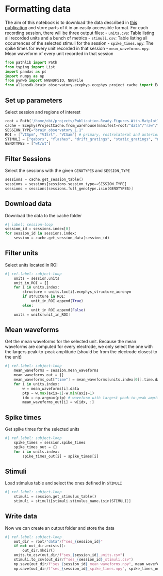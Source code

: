 # Formatting data

The aim of this notebook is to download the data described in [this publication](https://www.nature.com/articles/s41586-020-03171-x) and store parts of it in an easily accessible format.
For each recording session, there will be three output files:
- `units.cvs`: Table listing all recorded units and a bunch of metrics
- `stimuli.csv`: Table listing all occurrences of the selected stimuli for the session
- `spike_times.npy`: The spike times for every unit recorded in that session
- `mean_waveforms.npy`: Mean waveform of every unit recorded in that session


```python
from pathlib import Path
from typing import List
import pandas as pd
import numpy as np
from pynwb import NWBHDF5IO, NWBFile
from allensdk.brain_observatory.ecephys.ecephys_project_cache import EcephysProjectCache
```

## Set up parameters
Select session and regions of interest
```python
root = Path('/home/obi/projects/Publication-Ready-Figures-With-Matplotlib')
cache = EcephysProjectCache.from_warehouse(manifest=root/"data"/"raw"/"manifest.json")
SESSION_TYPE="brain_observatory_1.1"
ROI = ["VISpm", "VISrl", "VISam"] # primary, rostrolateral and anteriormedial visual cortex
STIMULI = ["gabors", "flashes", "drift_gratings", "static_gratings", "natural_scenes"]
GENOTYPES = ["wt/wt"]
```

## Filter Sessions
Select the sessions with the given `GENOTYPES` and `SESSION_TYPE`
```python
sessions = cache.get_session_table()
sessions = sessions[sessions.session_type==SESSION_TYPE]
sessions = sessions[sessions.full_genotype.isin(GENOTYPES)]
```

## Download data
Download the data to the cache folder
```python
#| label: session-loop
session_id = sessions.index[0]
for session_id in sessions.index:
    session = cache.get_session_data(session_id)
```

## Filter units
Select units located in ROI
```python
#| ref.label: subject-loop
    units = session.units
    unit_in_ROI = []
    for i in units.index:
        structure = units.loc[i].ecephys_structure_acronym
        if structure in ROI:
            unit_in_ROI.append(True)
        else:
            unit_in_ROI.append(False)
    units = units[unit_in_ROI]
```

## Mean waveforms
Get the mean waveforms for the selected unit.
Because the mean waveforms are computed for every electrode, we only select the one with the largers peak-to-peak amplitude (should be from the electrode closest to the unit)
```python
#| ref.label: subject-loop
    mean_waveforms = session.mean_waveforms
    mean_waveforms_out = {}
    mean_waveforms_out["time"] = mean_waveforms[units.index[0]].time.data
    for i in units.index:
        w = mean_waveforms[i].data
        ptp = w.max(axis=1)-w.min(axis=1)
        idx = np.argmax(ptp) # waveform with largest peak-to-peak ampitude
        mean_waveforms_out[i] = w[idx, :]
```

## Spike times
Get spike times for the selected units
```python
#| ref.label: subject-loop
    spike_times = session.spike_times
    spike_times_out = {}
    for i in units.index:
        spike_times_out[i] = spike_times[i]
```

## Stimuli
Load stimulus table and select the ones defined in `STIMULI`

```python
#| ref.label: subject-loop
    stimuli = session.get_stimulus_table()
    stimuli = stimuli[stimuli.stimulus_name.isin(STIMULI)]
```

## Write data
Now we can create an output folder and store the data

```python
#| ref.label: subject-loop
    out_dir = root/"data"/f"ses_{session_id}"
    if not out_dir.exists():
        out_dir.mkdir()
    units.to_csv(out_dir/f"ses_{session_id}_units.csv")
    stimuli.to_csv(out_dir/f"ses_{session_id}_stimuli.csv")
    np.save(out_dir/f"ses_{session_id}_mean_waveforms.npy", mean_waveforms_out, allow_pickle=True)
    np.save(out_dir/f"ses_{session_id}_spike_times.npy", spike_times_out, allow_pickle=True)
```

